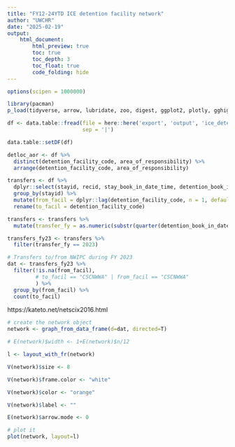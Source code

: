 ```yaml
---
title: "FY12-24YTD ICE detention facility network"
author: "UWCHR"
date: "2025-02-19"
output:
    html_document:
        html_preview: true
        toc: true
        toc_depth: 3
        toc_float: true
        code_folding: hide
---
```


```r
options(scipen = 1000000)

library(pacman)
p_load(tidyverse, arrow, lubridate, zoo, digest, ggplot2, plotly, gghighlight, knitr, kableExtra, igraph, ggraph)

df <- data.table::fread(file = here::here('export', 'output', 'ice_detentions_fy12-24ytd.csv.gz'),
                        sep = '|')

data.table::setDF(df)

detloc_aor <- df %>% 
  distinct(detention_facility_code, area_of_responsibility) %>% 
  arrange(detention_facility_code, area_of_responsibility)


```
```r

transfers <- df %>% 
  dplyr::select(stayid, recid, stay_book_in_date_time, detention_book_in_date_and_time, detention_facility_code) %>% 
  group_by(stayid) %>% 
  mutate(from_facil = dplyr::lag(detention_facility_code, n = 1, default = NA)) %>% 
  rename(to_facil = detention_facility_code)

transfers <- transfers %>% 
  mutate(transfer_fy = as.numeric(substr(quarter(detention_book_in_date_and_time, with_year = TRUE, fiscal_start = 10), 1, 4)))

transfers_fy23 <- transfers %>% 
  filter(transfer_fy == 2023)

# Transfers to/from NWIPC during FY 2023
dat <- transfers_fy23 %>% 
  filter(!is.na(from_facil),
         # to_facil == "CSCNWWA" | from_facil == "CSCNWWA"
         ) %>% 
  group_by(from_facil) %>% 
  count(to_facil)

```

https://kateto.net/netscix2016.html

```r

# create the network object
network <- graph_from_data_frame(d=dat, directed=T)

# E(network)$width <- 1+E(network)$n/12

l <- layout_with_fr(network)

V(network)$size <- 8

V(network)$frame.color <- "white"

V(network)$color <- "orange"

V(network)$label <- "" 

E(network)$arrow.mode <- 0

# plot it
plot(network, layout=l)

```

